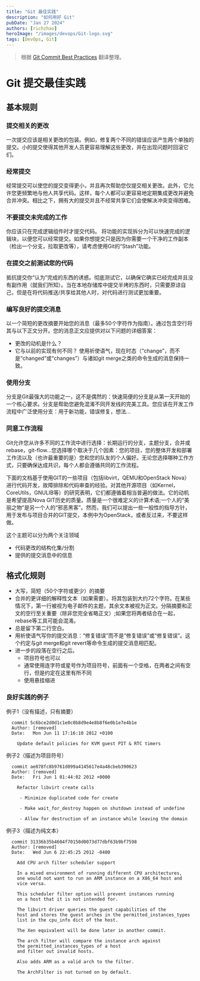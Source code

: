 ```yaml
---
title: "Git 最佳实践"
description: "如何用好 Git"
pubDate: "Jan 27 2024"
authors: [richzhao]
heroImage: "/images/devops/Git-logo.svg"
tags: [DevOps, Git]
---
```


> 根据 [Git Commit Best Practices](https://gist.github.com/luismts/495d982e8c5b1a0ced4a57cf3d93cf60) 翻译整理。
# Git 提交最佳实践

## 基本规则

### 提交相关的更改

一次提交应该是相关更改的包装。例如，修复两个不同的错误应该产生两个单独的提交。小的提交使得其他开发人员更容易理解这些更改，并在出现问题时回滚它们。
	
### 经常提交

经常提交可以使您的提交变得更小，并且再次帮助您仅提交相关更改。此外，它允许您更频繁地与他人共享代码。这样，每个人都可以更容易地定期集成更改并避免合并冲突。相比之下，拥有大的提交并且不经常共享它们会使解决冲突变得困难。

### 不要提交未完成的工作

你应该只在完成逻辑组件时才提交代码。
将功能的实现拆分为可以快速完成的逻辑块，以便您可以经常提交。如果你想提交只是因为你需要一个干净的工作副本（检出一个分支，拉取更改等），请考虑使用Git的“Stash”功能。

### 在提交之前测试您的代码

抵抗提交你“认为”完成的东西的诱惑。彻底测试它，以确保它确实已经完成并且没有副作用（就我们所知）。当在本地存储库中提交半烤的东西时，只需要原谅自己，但是在将代码推送/共享给其他人时，对代码进行测试更加重要。

### 编写良好的提交消息

以一个简短的更改摘要开始您的消息（最多50个字符作为指南）。通过包含空行将其与以下正文分开。您的消息正文应提供对以下问题的详细答案：
- 更改的动机是什么？
- 它与以前的实现有何不同？
使用祈使语气，现在时态（“change”，而不是“changed”或“changes”）与诸如git merge之类的命令生成的消息保持一致。

### 使用分支

分支是Git最强大的功能之一，这不是偶然的：快速简便的分支是从第一天开始的一个核心要求。分支是帮助您避免混淆不同开发线的完美工具。您应该在开发工作流程中广泛使用分支：用于新功能，错误修复，想法...

### 同意工作流程

Git允许您从许多不同的工作流中进行选择：长期运行的分支，主题分支，合并或rebase，git-flow...您选择哪个取决于几个因素：您的项目，您的整体开发和部署工作流以及（也许最重要的是）您和您的队友的个人偏好。无论您选择哪种工作方式，只要确保达成共识，每个人都会遵循共同的工作流程。

下面的文档基于使用GIT的一些项目（包括libvirt，QEMU和OpenStack Nova）进行代码开发，故障排除和代码审查的经验。对其他开源项目（如Kernel，CoreUtils，GNULIB等）的研究表明，它们都遵循着相当普遍的做法。它的动机是希望提高Nova GIT历史的质量。质量是一个很难定义的计算术语;一个人的“美丽之物”是另一个人的“邪恶黑客”。然而，我们可以提出一些一般性的指导方针，用于发布与项目合并的GIT提交，本例中为OpenStack，或者反过来，不要这样做。

这个主题可以分为两个关注领域

* 代码更改的结构化集/分割
* 提供的提交消息中的信息

## 格式化规则

- 大写，简短（50个字符或更少）的摘要
- 合并的更详细的解释性文本（如果需要）。将其包装到大约72个字符。在某些情况下，第一行被视为电子邮件的主题，其余文本被视为正文。分隔摘要和正文的空行至关重要（除非您完全省略正文）;如果您将两者结合在一起，rebase等工具可能会混淆。
- 总是留下第二行空白。
- 用祈使语气写你的提交消息：“修复错误”而不是“修复错误”或“修复错误”。这个约定与git merge和git revert等命令生成的提交消息相匹配。
- 进一步的段落在空行之后。
    - 项目符号也可以
    - 通常使用连字符或星号作为项目符号，前面有一个空格，在两者之间有空行，但是约定在这里有所不同
    - 使用悬挂缩进

### 良好实践的例子

例子1（没有描述，只有摘要）

```    
  commit 5c6bce2d0d1c1e0c0b8d9e4e8b8f6e0b1e7e4b1e
  Author: [removed]
  Date:   Mon Jun 11 17:16:10 2012 +0100

    Update default policies for KVM guest PIT & RTC timers
```

例子2（描述为项目符号）

```
  commit ae878fc8b9761d099a4145617e4a48cbeb390623
  Author: [removed]
  Date:   Fri Jun 1 01:44:02 2012 +0000

    Refactor libvirt create calls

     - Minimize duplicated code for create

     - Make wait_for_destroy happen on shutdown instead of undefine

     - Allow for destruction of an instance while leaving the domain
```

例子3（描述为纯文本）

```
  commit 31336b35b4604f70150d0073d77dbf63b9bf7598
  Author: [removed]
  Date:   Wed Jun 6 22:45:25 2012 -0400

    Add CPU arch filter scheduler support

    In a mixed environment of running different CPU architectures,
    one would not want to run an ARM instance on a X86_64 host and
    vice versa.

    This scheduler filter option will prevent instances running
    on a host that it is not intended for.

    The libvirt driver queries the guest capabilities of the
    host and stores the guest arches in the permitted_instances_types
    list in the cpu_info dict of the host.

    The Xen equivalent will be done later in another commit.

    The arch filter will compare the instance arch against
    the permitted_instances_types of a host
    and filter out invalid hosts.

    Also adds ARM as a valid arch to the filter.

    The ArchFilter is not turned on by default.
